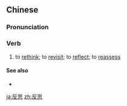 ==Chinese==
{{zh-forms}}

===Pronunciation===
{{zh-pron
|m=fǎnsī
|c=faan2 si1
|cat=v
}}

===Verb===
{{zh-verb}}

# to [[rethink]]; to [[revisit]]; to [[reflect]]; to [[reassess]]

====See also====
* {{zh-l|反省}}

[[ja:反思]]
[[zh:反思]]